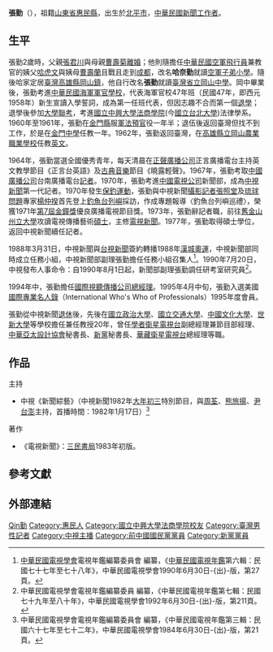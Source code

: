 {{Otheruses|张勤}}
{{Infobox_officeholder
| name = 張勤
| image name =
| width = 
| now =
| period = 
| sex = 男 
| Native place = 
| nationality = {{ROC}}
| party = {{NP}}
| date of birth =1935年4月2日
| date of death ={{death date and age|2017|5|15|1935|4|2}}
| place of birth ={{ROC-1928}}[[北平市|北平市]]
| place of death = {{TWN}}
| educate = *中華民國海軍軍官學校47年班
*[[國立中興大學法商學院|國立中興大學法商學院]]法律學系(今[[國立臺北大學|國立臺北大學]])
*舊金山州立大學電視傳播藝術碩士
| past = *國立政治大學、國立交通大學、中國文化大學、世新大學等學校擔任兼任教授20年
*正聲廣播公司正言廣播電台節目主持人
*中國廣播公司台南廣播電台記者
*中國電視公司新聞部記者
*中國電視公司新聞部副理
*中國電視公司研考室研究員
*國際視聽傳播公司總經理
*學者衛星電視台副總經理兼節目部經理
*中華亞太設計協會秘書長
*新黨秘書長
*華藏衛星電視台總經理
| work = *《電視新聞》
}}
'''張勤'''（{{bd|1935年|4月2日|2017年|5月15日|catIdx=Chang}}），祖籍[[山東省|山東省]][[惠民縣|惠民縣]]，出生於[[北平市|北平市]]，[[中華民國|中華民國]][[新聞工作者|新聞工作者]]。

== 生平 ==
張勤2歲時，父親[[張君川|張君川]]與母親[[曹壽菊|曹壽菊]][[離婚|離婚]]；他則隨擔任[[中華民國空軍|中華民國空軍]][[飛行員|飛行員]]兼教官的姨父[[哈虎文|哈虎文]]與姨母[[曹壽蘭|曹壽蘭]]且戰且走到[[成都|成都]]，改名'''哈奈勤'''就讀[[空軍子弟小學|空軍子弟小學]]。隨後哈家定居[[臺灣|臺灣]][[高雄縣|高雄縣]][[岡山區|岡山鎮]]，他自行改名'''張勤'''就讀[[臺灣省立岡山中學|臺灣省立岡山中學]]。岡中畢業後，張勤考進[[中華民國海軍軍官學校|中華民國海軍軍官學校]]，代表海軍官校47年班（民國47年，即西元1958年）新生宣讀入學誓詞，成為第一任班代表，但因志趣不合而第一個[[退學|退學]]；退學後參加[[大學聯考|大學聯考]]，考進[[國立中興大學法商學院|國立中興大學法商學院]](今[[國立台北大學|國立台北大學]])法律學系。1960年至1961年，張勤在[[金門縣|金門縣]]服[[軍法|軍法]][[預官|預官]]役一年半；退伍後返回臺灣但找不到工作，於是在[[金門中學|金門中學]]任教一年。1962年，張勤返回臺灣，在[[國立岡山高級農工職業學校|高雄縣立岡山農業職業學校]]任教[[英文|英文]]。

1964年，張勤當選全國優秀青年，每天清晨在[[正聲廣播公司|正聲廣播公司]]正言廣播電台主持英文教學節目《正言台英語》及[[古典音樂|古典音樂]]節目《曉露輕聲》。1967年，張勤考取[[中國廣播公司|中國廣播公司]]台南廣播電台[[記者|記者]]。1970年，張勤考進[[中國電視公司|中國電視公司]]新聞部，成為[[中視新聞|中視新聞]]第一代記者。1970年發生[[保釣運動|保釣運動]]，張勤與中視新聞[[攝影記者|攝影記者]][[張照堂|張照堂]]及[[琉球問題|琉球問題]]專家[[楊仲揆|楊仲揆]]首先登上[[釣魚台列嶼|釣魚台列嶼]]採訪，作成專題報導〈釣魚台列嶼巡禮〉，榮獲1971年[[第7屆金鐘獎|第7屆金鐘獎]]優良廣播電視節目獎。1973年，張勤辭記者職，前往[[舊金山州立大學|舊金山州立大學]]攻讀電視傳播藝術[[碩士|碩士]]，主修[[電視新聞|電視新聞]]。1977年，張勤取得碩士學位，返回中視新聞續任記者。

1988年3月31日，中視新聞與[[台視新聞|台視新聞]]簽約轉播1988年[[漢城奧運|漢城奧運]]，中視新聞部同時成立任務小組，中視新聞部副理張勤擔任任務小組召集人<ref>[[中華民國電視學會|中華民國電視學會]]電視年鑑編纂委員會 編纂，《[[中華民國電視年鑑|中華民國電視年鑑]]第六輯：民國七十七年至七十八年》，中華民國電視學會1990年6月30日-{出}-版，第27頁。</ref>。1990年7月20日，中視發布人事命令：自1990年8月1日起，新聞部副理張勤調任研考室研究員<ref>中華民國電視學會電視年鑑編纂委員 編纂，《中華民國電視年鑑第七輯：民國七十九年至八十年》，中華民國電視學會1992年6月30日-{出}-版，第211頁。</ref>。

1994年中，張勤擔任[[國際視聽傳播公司|國際視聽傳播公司]][[總經理|總經理]]。1995年4月中旬，張勤入選美國[[國際專業名人錄|國際專業名人錄]]（International Who's Who of Professionals）1995年度會員。

張勤從中視新聞[[退休|退休]]後，先後在[[國立政治大學|國立政治大學]]、[[國立交通大學|國立交通大學]]、[[中國文化大學|中國文化大學]]、[[世新大學|世新大學]]等學校擔任兼任教授20年，曾任[[學者衛星電視台|學者衛星電視台]]副總經理兼節目部經理、[[中華亞太設計協會|中華亞太設計協會]]秘書長、[[新黨|新黨]]秘書長、[[華藏衛星電視台|華藏衛星電視台]]總經理等職。

==作品==
;主持
*中視《新聞綜藝》（中視新聞1982年[[大年初三|大年初三]]特別節目，與[[周荃|周荃]]、[[熊旅揚|熊旅揚]]、[[尹台澎|尹台澎]]主持，首播時間：1982年1月17日）<ref>中華民國電視學會電視年鑑編纂委員會 編纂，《中華民國電視年鑑第三輯：民國六十七年至七十二年》，中華民國電視學會1984年6月30日-{出}-版，第21頁。</ref>
;著作
*《電視新聞》：[[三民書局|三民書局]]1983年初版。

== 參考文獻 ==
{{reflist}}

== 外部連結 ==
{{Authority control}}
{{DEFAULTSORT:}}
[[Category:張姓|Qin勤]]
[[Category:惠民人|Category:惠民人]]
[[Category:國立中興大學法商學院校友|Category:國立中興大學法商學院校友]]
[[Category:臺灣男性記者|Category:臺灣男性記者]]
[[Category:中視主播|Category:中視主播]]
[[Category:前中國國民黨黨員|Category:前中國國民黨黨員]]
[[Category:新黨黨員|Category:新黨黨員]]